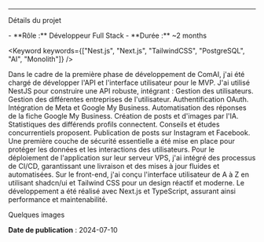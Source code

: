 
---

<Heading variant="h2" className="py-2">Détails du projet</Heading>

<Detail>
  - **Rôle :** Développeur Full Stack
  - **Durée :** ~2 months
</Detail>

<Keyword keywords={["Nest.js", "Next.js", "TailwindCSS", "PostgreSQL", "AI", "Monolith"]} />

<Paragraph>
  Dans le cadre de la première phase de développement de ComAI, j'ai été chargé de développer l'API et l'interface utilisateur pour le MVP. J'ai utilisé NestJS pour construire une API robuste, intégrant :
</Paragraph>

<List>
  <ListItem>
   <COMMON_ICONS.user className="w-5 h-5" />
   Gestion des utilisateurs.
  </ListItem>
  <ListItem>
    <COMMON_ICONS.company className="w-5 h-5" />
    Gestion des différentes entreprises de l'utilisateur.
  </ListItem>
  <ListItem>
    <COMMON_ICONS.oauth className="w-5 h-5" />   
    Authentification OAuth.
  </ListItem>
  <ListItem>
    <COMMON_ICONS.google className="w-5 h-5" />
    Intégration de Meta et Google My Business.
  </ListItem>
  <ListItem>
    <COMMON_ICONS.gmb className="w-5 h-5" />
    Automatisation des réponses de la fiche Google My Business.
  </ListItem>
  <ListItem>
    <COMMON_ICONS.robot className="w-5 h-5" />
    Création de posts et d'images par l'IA.
  </ListItem>
  <ListItem>
    <COMMON_ICONS.chart className="w-5 h-5" />
    Statistiques des différends profils connectent.
  </ListItem>
  <ListItem>
    <COMMON_ICONS.chartBox className="w-5 h-5" />
    Conseils et études concurrentiels proposent.
  </ListItem>
  <ListItem>
    <COMMON_ICONS.documentStar className="w-5 h-5" />
    Publication de posts sur Instagram et Facebook.
  </ListItem>
</List>
  
<Paragraph>
  Une première couche de sécurité essentielle a été mise en place pour protéger les données et les interactions des utilisateurs.
</Paragraph>

<Paragraph>
  Pour le déploiement de l'application sur leur serveur VPS, j'ai intégré des processus de CI/CD, garantissant une livraison et des mises à jour fluides et automatisées.
</Paragraph>

<Paragraph>
  Sur le front-end, j'ai conçu l'interface utilisateur de A à Z en utilisant shadcn/ui et Tailwind CSS pour un design réactif et moderne. Le développement a été réalisé avec Next.js et TypeScript, assurant ainsi performance et maintenabilité.
</Paragraph>

<Heading variant="h3" className="py-2">Quelques images</Heading>

<ImageSwiper images={COMAI_PICTURES} />

**Date de publication** : 2024-07-10
